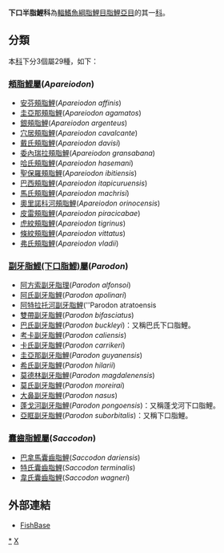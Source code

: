 {{Automatic taxobox
| color = pink
| taxon = Parodontidae
| image = Apareiodon affinis.jpg
| image_caption = 安芬頰脂鯉
| authority = 
| subdivision_ranks = [[屬|屬]]
| subdivision = 
*見內文
}}
'''下口半脂鯉科'''為[[輻鰭魚綱|輻鰭魚綱]][[脂鯉目|脂鯉目]][[脂鯉亞目|脂鯉亞目]]的其一[[科|科]]。

==分類==
本[[科|科]]下分3個屬29種，如下：
===[[頰脂鯉屬|頰脂鯉屬]](''Apareiodon'')===
*[[安芬頰脂鯉|安芬頰脂鯉]](''Apareiodon affinis'')
*[[圭亞那頰脂鯉|圭亞那頰脂鯉]](''Apareiodon agamatos'')
*[[銀頰脂鯉|銀頰脂鯉]](''Apareiodon argenteus'')
*[[穴居頰脂鯉|穴居頰脂鯉]](''Apareiodon cavalcante'')
*[[戴氏頰脂鯉|戴氏頰脂鯉]](''Apareiodon davisi'')
*[[委內瑞拉頰脂鯉|委內瑞拉頰脂鯉]](''Apareiodon gransabana'')
*[[哈氏頰脂鯉|哈氏頰脂鯉]](''Apareiodon hasemani'')
*[[聖保羅頰脂鯉|聖保羅頰脂鯉]](''Apareiodon ibitiensis'')
*[[巴西頰脂鯉|巴西頰脂鯉]](''Apareiodon itapicuruensis'')
*[[馬氏頰脂鯉|馬氏頰脂鯉]](''Apareiodon machrisi'')
*[[奧里諾科河頰脂鯉|奧里諾科河頰脂鯉]](''Apareiodon orinocensis'')
*[[皮雷頰脂鯉|皮雷頰脂鯉]](''Apareiodon piracicabae'')
*[[虎紋頰脂鯉|虎紋頰脂鯉]](''Apareiodon tigrinus '')
*[[條紋頰脂鯉|條紋頰脂鯉]](''Apareiodon vittatus'')
*[[弗氏頰脂鯉|弗氏頰脂鯉]](''Apareiodon vladii'')

===[[副牙脂鯉属|副牙脂鯉(下口脂鯉)屬]](''Parodon'')===
*[[阿方索副牙脂理|阿方索副牙脂理]](''Parodon alfonsoi'')
*[[阿氏副牙脂鯉|阿氏副牙脂鯉]](''Parodon apolinari '')
*[[阿特拉托河副牙脂鯉|阿特拉托河副牙脂鯉]](''Parodon atratoensis
*[[雙帶副牙脂鯉|雙帶副牙脂鯉]](''Parodon bifasciatus'')
*[[巴氏副牙脂鯉|巴氏副牙脂鯉]](''Parodon buckleyi '')：又稱巴氏下口脂鯉。
*[[考卡副牙脂鯉|考卡副牙脂鯉]](''Parodon caliensis'')
*[[卡氏副牙脂鯉|卡氏副牙脂鯉]](''Parodon carrikeri'')
*[[圭亞那副牙脂鯉|圭亞那副牙脂鯉]](''Parodon guyanensis '')
*[[希氏副牙脂鯉|希氏副牙脂鯉]](''Parodon hilarii'')
*[[莫德林副牙脂鯉|莫德林副牙脂鯉]](''Parodon magdalenensis'')
*[[莫氏副牙脂鯉|莫氏副牙脂鯉]](''Parodon moreirai '')
*[[大鼻副牙脂鯉|大鼻副牙脂鯉]](''Parodon nasus '')
*[[蓬戈河副牙脂鯉|蓬戈河副牙脂鯉]](''Parodon pongoensis'')：又稱蓬戈河下口脂鯉。
*[[亞眶副牙脂鯉|亞眶副牙脂鯉]](''Parodon suborbitalis '')：又稱下口脂鯉。

===[[囊齒脂鯉屬|囊齒脂鯉屬]](''Saccodon'')===
*[[巴拿馬囊齒脂鯉|巴拿馬囊齒脂鯉]](''Saccodon dariensis'')
*[[特氏囊齒脂鯉|特氏囊齒脂鯉]](''Saccodon terminalis'')
*[[韋氏囊齒脂鯉|韋氏囊齒脂鯉]](''Saccodon wagneri'')

==外部連結==
*[http://www.fishbase.org/identification/specieslist.php?famcode=527&areacode= FishBase]{{Wayback|url=http://www.fishbase.org/identification/specieslist.php?famcode=527&areacode= |date=20201003155844 }}
{{Taxonbar|from=Q248700}}

[[Category:下口半脂鯉科|*]]
[[Category:脂鲤目|X]]